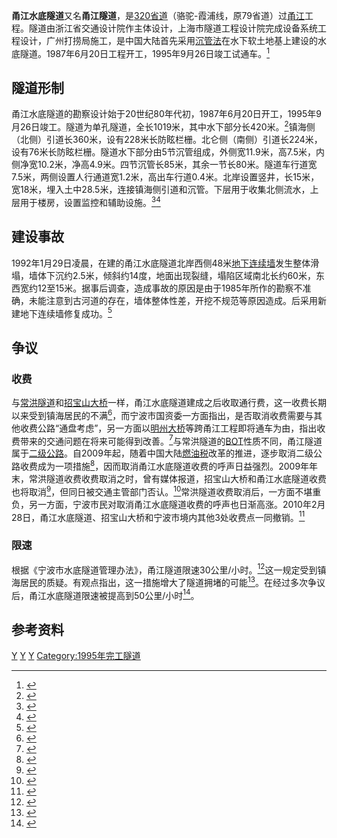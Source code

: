 {{About|连接宁波市镇海区和北仑区小港街道的过江公路隧道|连接宁波市江北区和鄞州区的过江公路隧道|常洪隧道}}
{{Infobox tunnel
|name         = 甬江水底隧道
|image        = S320 Yong River Tunnel.jpg
|caption      = 甬江水底隧道北仑侧，图中收费站已拆除
|location     = {{CHN}}[[浙江省|浙江省]][[宁波市|宁波市]][[镇海区_(宁波市)|镇海区]]和[[北仑区|北仑区]]
|coordinates  = {{coord|29|56|52.71|N|121|41|52.19|E|display=inline,title}}
|route        = {{中国省道名|320|P=浙江}}（原编号79）
|status       = 使用中
|start        = [[镇海区_(宁波市)|镇海区]][[宁镇公路_(浙江)|宁镇公路]]
|end          = [[北仑区|北仑区]][[江南公路|江南公路]]
|startwork    = 1987年6月20日
|open         = 1995年9月26日
|close        = 
|owner        = 宁波市人民政府
|operator     = 宁波市市政隧道管理所
|traffic      = 公路隧道
|character    = 
|toll         = 免费
|vpd          = 
|construction = 
|length       = 1018米
|lanes        = 单孔，双向2车道
|speed        = 50千米/小时
|hielevation  = 
|lowelevation = 
|height       = 
|width        = 
|grade        = 3.5%
}}
'''甬江水底隧道'''又名'''甬江隧道'''，是[[320省道_(浙江)|320省道]]（骆驼-霞浦线，原79省道）过[[甬江|甬江]]工程。隧道由浙江省交通设计院作主体设计，上海市隧道工程设计院完成设备系统工程设计，广州打捞局施工，是中国大陆首先采用[[沉管式隧道|沉管法]]在水下软土地基上建设的水底隧道。1987年6月20日工程开工，1995年9月26日竣工试通车。<ref>{{cite journal zh|author=胡维撷|title=宁波甬江水底隧道工程已通过竣工验收|journal=地下工程与隧道|year=1997|issue=1|pages=46|accessdate=2011-03-13}}</ref>

== 隧道形制 ==
甬江水底隧道的勘察设计始于20世纪80年代初，1987年6月20日开工，1995年9月26日竣工。隧道为单孔隧道，全长1019米，其中水下部分长420米。<ref>{{cite web|url=http://www.zhxww.net/zhnews4022/ggkf30/30shi/20081125135251.htm|title=甬江隧道建成通车|publisher=镇海新闻网|date=2008-11-25|accessdate=2011-03-13|archive-url=https://web.archive.org/web/20160304122028/http://www.zhxww.net/zhnews4022/ggkf30/30shi/20081125135251.htm|archive-date=2016-03-04|dead-url=no}}</ref>镇海侧（北侧）引道长360米，设有228米长防眩栏栅。北仑侧（南侧）引道长224米，设有76米长防眩栏栅。隧道水下部分由5节沉管组成，外侧宽11.9米，高7.5米，内侧净宽10.2米，净高4.9米。四节沉管长85米，其余一节长80米。隧道车行道宽7.5米，两侧设置人行通道宽1.2米，高出车行道0.4米。北岸设置竖井，长15米，宽18米，埋入土中28.5米，连接镇海侧引道和沉管。下层用于收集北侧流水，上层用于楼房，设置监控和辅助设施。<ref>{{cite journal zh|author=乌建峰|title=甬江水底公路隧道设计简介|journal=公路|pages=19-25|year=1996|issue=7|accessdate=2011-03-13}}</ref><ref>{{cite journal zh|author=胡维撷|title=甬江水底隧道设备系统设计|journal=地下工程与隧道|pages=44-45|year=1994|issue=4|accessdate=2011-05-01}}</ref>

== 建设事故 ==
1992年1月29日凌晨，在建的甬江水底隧道北岸西侧48米[[地下连续墙|地下连续墙]]发生整体滑塌，墙体下沉约2.5米，倾斜约14度，地面出现裂缝，塌陷区域南北长约60米，东西宽约12至15米。据事后调查，造成事故的原因是由于1985年所作的勘察不准确，未能注意到古河道的存在，墙体整体性差，开挖不规范等原因造成。后采用新建地下连续墙修复成功。<ref>{{cite conference|author=姜天鹤|title=宁波甬江水底隧道北岸引道护岸滑塌段用地下连续墙修复所采取的技术措施|booktitle=第四届全国地基处理学术讨论会论文集|pages=578-581|publisher=中国土木工程学会|year=1995|location=[[肇庆|肇庆]]|accessdate=2011-03-13}}</ref>

== 争议 ==
=== 收费 ===
与[[常洪隧道|常洪隧道]]和[[招宝山大桥|招宝山大桥]]一样，甬江水底隧道建成之后收取通行费，这一收费长期以来受到镇海居民的不满<ref>{{cite web|url=http://www.news365.com.cn/xwzx/csj/201002/t20100202_2610254.htm|title=宁波将取消5个公路收费站 市民叫好|accessdate=2011-03-18|author=邓雪, 王健|date=2010-02-02|publisher=钱江晚报|archiveurl=https://archive.today/20120909191347/http://www.news365.com.cn/xwzx/csj/201002/t20100202_2610254.htm|archivedate=2012年9月9日|deadurl=yes|df=}}</ref>，而宁波市国资委一方面指出，是否取消收费需要与其他收费公路“通盘考虑”，另一方面以[[明州大桥|明州大桥]]等跨甬江工程即将通车为由，指出收费带来的交通问题在将来可能得到改善。<ref>{{cite web|url=http://zfxx.ningbo.gov.cn/gk/jcms_files/jcms1/web27/site/zfxxgk/article.jsp?jdid=27&cid=2347&infoid=58060|title=关于市政协十三届三次会议250号提案的答复函|publisher=宁波市国资委|date=2009-08-31|accessdate=2011-03-12|deadurl=yes|archiveurl=https://web.archive.org/web/20160304125109/http://zfxx.ningbo.gov.cn/gk/jcms_files/jcms1/web27/site/zfxxgk/article.jsp?jdid=27&cid=2347&infoid=58060|archivedate=2016-03-04}}</ref>与常洪隧道的[[民間興建營運後轉移模式|BOT]]性质不同，甬江隧道属于[[二级公路|二级公路]]。自2009年起，随着中国大陆[[燃油税|燃油税]]改革的推进，逐步取消二级公路收费成为一项措施<ref>{{cite web|url=http://finance.ifeng.com/news/hgjj/20090209/358308.shtml|title=各省正分批次取消二级公路收费 原则为逐步有序|publisher=法制日报|date=2009-02-09|accessdate=2011-03-18|archive-url=https://web.archive.org/web/20110818131217/http://finance.ifeng.com/news/hgjj/20090209/358308.shtml|archive-date=2011-08-18|dead-url=no}}</ref>，因而取消甬江水底隧道收费的呼声日益强烈。2009年年末，常洪隧道收费收费取消之时，曾有媒体报道，招宝山大桥和甬江水底隧道收费也将取消<ref>{{cite web|url=http://www.nb315.org.cn/zrcms/userFile/xbw/xfxx/fwxx/2643.html|title=宁波六区间彻底实现无障碍通行|accessdate=2011-03-18|author=|date=2009-12-29|publisher=钱江晚报|archive-url=https://web.archive.org/web/20180401003546/http://www.nb315.org.cn/zrcms/userFile/xbw/xfxx/fwxx/2643.html|archive-date=2018-04-01|dead-url=no}}</ref>，但同日被交通主管部门否认。<ref>{{cite web|url=http://zh.cnnb.com.cn/zhnews4073/mskd/mskd_news/200912/20091229145843.asp|title=招宝山大桥、甬江隧道何时取消收费仍未明确|author=钱跃晶|publisher=镇海新闻网|date=2009-12-29|accessdate=2011-03-18|archive-url=https://web.archive.org/web/20160305103242/http://zh.cnnb.com.cn/zhnews4073/mskd/mskd_news/200912/20091229145843.asp|archive-date=2016-03-05|dead-url=no}}</ref>常洪隧道收费取消后，一方面不堪重负，另一方面，宁波市民对取消甬江水底隧道收费的呼声也日渐高涨。2010年2月28日，甬江水底隧道、招宝山大桥和宁波市境内其他3处收费点一同撤销。<ref>{{cite web|url=http://www.bl.gov.cn/doc/bdyw/2010_3_1/494962.shtml|title=甬江隧道招宝山大桥今起取消收费|publisher=北仑新闻网|author=袁力波|date=2010-03-01|accessdate=2011-03-12|archiveurl=https://archive.today/20120720102237/http://www.bl.gov.cn/doc/bdyw/2010_3_1/494962.shtml|archivedate=2012-07-20|deadurl=yes}}</ref>

=== 限速 ===
根据《宁波市水底隧道管理办法》，甬江隧道限速30公里/小时。<ref>{{cite web|url=http://news.163.com/10/0115/08/5T2AV0MN0001124J_3.html|title=政府修改《宁波市水底隧道管理办法》的决定|publisher=中国宁波网|date=2010-01-15|accessdate=2011-03-13}}</ref>这一规定受到镇海居民的质疑。有观点指出，这一措施增大了隧道拥堵的可能<ref>{{cite web|url=http://www.zhxww.net/zhnews4075/sy/zf/201004/20100412140450.htm|title=甬江隧道限速30公里/小时引发网民热议|publisher=镇海新闻网|author=施珊珊|date=2010-04-12|accessdate=2011-03-13|archive-url=https://web.archive.org/web/20160304122022/http://www.zhxww.net/zhnews4075/sy/zf/201004/20100412140450.htm|archive-date=2016-03-04|dead-url=no}}</ref>。在经过多次争议后，甬江水底隧道限速被提高到50公里/小时<ref>{{cite web|url=http://nb.people.com.cn/n/2012/0828/c200938-17409637.html|title=宁波甬江隧道9月提速 最高限速50公里/时|publisher=镇海新闻网|date=2012-08-28|accessdate=2012-10-31|archive-url=https://web.archive.org/web/20160304063122/http://nb.people.com.cn/n/2012/0828/c200938-17409637.html|archive-date=2016-03-04|dead-url=yes}}</ref>。

== 参考资料 ==
{{reflist|2}}

{{Crossings navbox
|structure= 跨河设施
|place= [[甬江|甬江]]
|bridge= 甬江水底隧道
|bridge signs= {{中国省道名|320|P=浙江}}
|upstream= [[清水浦大桥|清水浦大桥]]
|upstream signs= {{中国高速公路名|G1504|[[宁波绕城高速公路|宁波绕城高速公路]]}}
|downstream= [[招宝山大桥|招宝山大桥]]
|downstream signs= 
}}

[[Category:宁波隧道|Y]]
[[Category:中国公路隧道|Y]]
[[Category:甬江隧道|Y]]
[[Category:1995年完工隧道|Category:1995年完工隧道]]